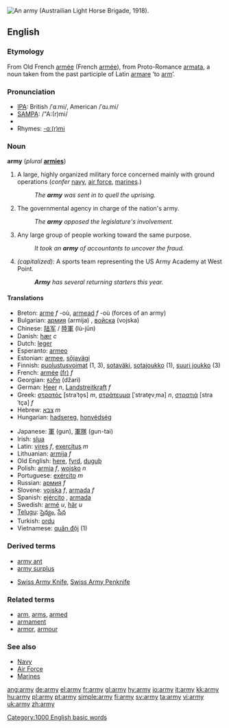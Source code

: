 [[Image:AustralianLightHorseBrigade.jpg|thumb|right|An army (Austrailian Light Horse Brigade, 1918).]]
{{wikipedia}}

==English==

{{rank|placed|desire|greater|565|army|horse|send|peace}}

===Etymology===
From Old French [[armée]] (French [[armée]]), from Proto-Romance [[armata]], a noun taken from the past participle of Latin [[armare]] ‘to [[arm]]’.

===Pronunciation===
*[[w:IPA|IPA]]: British /ˈɑːmi/, American /ˈɑɹ.mi/
*[[w:SAMPA|SAMPA]]: /"A:(r)mi/
*{{audio|en-us-army.ogg|Audio (US)}}
*Rhymes: [[Rhymes:English:-ɑː(r)mi|-ɑː(r)mi]]

===Noun===
'''army'''  (''plural'' '''[[armies]]''')
# A large, highly organized military force concerned mainly with ground operations (''confer'' [[navy]], [[air force]], [[marine]]s.)
#: ''The '''army''' was sent in to quell the uprising.''
# The governmental agency in charge of the nation's army.
#: ''The '''army''' opposed the legislature's involvement.''
# Any large group of people working toward the same purpose.
#: ''It took an '''army''' of accountants to uncover the fraud.''
# ''(capitalized):'' A sports team representing the US Army Academy at West Point.
#: '''''Army''' has several returning starters this year.''

====Translations====
{{top}}
*Breton: [[arme]] ''f'' -où, [[armead]] ''f'' -où (forces of an army)
*Bulgarian: [[армия]] (armija) {{f}}, [[войска]] (vojska) {{f}}
*Chinese: [[陆军]] / [[陸軍]] (lù-jūn)
*Danish: [[hær]] ''c''
*Dutch: [[leger]]
*Esperanto: [[armeo]]
*Estonian: [[armee]], [[sõjavägi]]
*Finnish: [[puolustusvoimat]] (1, 3), [[sotaväki]], [[sotajoukko]] (1), [[suuri joukko]] (3)
*French: [[armée]] [[:fr:armée|(fr)]] ''f''
*Georgian: [[ჯარი]] (džari)
*German: [[Heer]] ''n'', [[Landstreitkraft]] ''f''
*Greek: [[στρατός]] [straˈto̞s] ''m'', [[στράτευμα]] [ˈstrate̞vˌma] ''n'', [[στρατιά]] [straˈtça] ''f''
*Hebrew: [[צבא]] ''m''
*Hungarian: [[hadsereg]], [[honvédség]]
{{mid}}
*Japanese: [[軍]] (gun), [[軍隊]] (gun-tai)
*Irish: [[slua]]
*Latin: [[vires]] ''f'', [[exercitus]] ''m''
*Lithuanian: [[armija]] ''f''
*Old English: [[here#Old English|here]], [[fyrd]], [[duguþ]]
*Polish: [[armia]] ''f'', [[wojsko]] ''n''
*Portuguese: [[exército]] ''m''
*Russian: [[армия]] ''f''
*Slovene: [[vojska]] ''f'', [[armada]] ''f''
*Spanish: [[ejército]] {{m}}, [[armada]] {{f}}
*Swedish: [[armé]] ''u'', [[här]] ''u''
*[[Telugu]]: [[సైన్యం]], [[సేన]]
*Turkish: [[ordu]]
*Vietnamese: [[quân đội]] (1)
{{bottom}}

===Derived terms===
{{top}}
*[[army ant]]
*[[army surplus]]
{{mid}}
*[[Swiss Army Knife]], [[Swiss Army Penknife]]
{{bottom}}

===Related terms===
*[[arm]], [[arms]], [[armed]]
*[[armament]]
*[[armor]], [[armour]]

===See also===
*[[Navy]]
*[[Air Force]]
*[[Marines]]

[[Category:1000 English basic words]]

[[ang:army]]
[[de:army]]
[[el:army]]
[[fr:army]]
[[gl:army]]
[[hy:army]]
[[io:army]]
[[it:army]]
[[kk:army]]
[[hu:army]]
[[pl:army]]
[[pt:army]]
[[simple:army]]
[[fi:army]]
[[sv:army]]
[[ta:army]]
[[vi:army]]
[[uk:army]]
[[zh:army]]